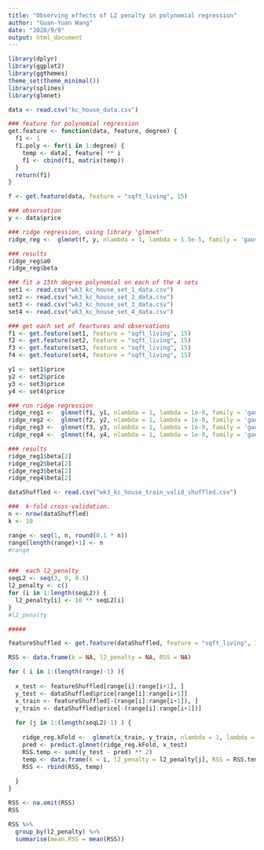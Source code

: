 ---
title: "Observing effects of L2 penalty in polynomial regression"
author: "Guan-Yuan Wang"
date: "2020/9/9"
output: html_document
---

```{r setup, include=FALSE}
library(dplyr)
library(ggplot2)
library(ggthemes)
theme_set(theme_minimal())
library(splines)
library(glmnet)
```

```{r}
data <- read.csv("kc_house_data.csv")

### feature for polynomial regression
get.feature <- function(data, feature, degree) {
  f1 <- 1
  f1.poly <- for(i in 1:degree) {
    temp <- data[, feature] ** i
    f1 <- cbind(f1, matrix(temp))
  }
  return(f1)
}

f <- get.feature(data, feature = "sqft_living", 15)

### observation
y <- data$price

### ridge regression, using library 'glmnet'
ridge_reg <-  glmnet(f, y, nlambda = 1, lambda = 1.5e-5, family = 'gaussian')

### results
ridge_reg$a0
ridge_reg$beta
```

```{r}
### fit a 15th degree polynomial on each of the 4 sets
set1 <- read.csv("wk3_kc_house_set_1_data.csv")
set2 <- read.csv("wk3_kc_house_set_2_data.csv")
set3 <- read.csv("wk3_kc_house_set_3_data.csv")
set4 <- read.csv("wk3_kc_house_set_4_data.csv")

### get each set of feartures and observations
f1 <- get.feature(set1, feature = "sqft_living", 15)
f2 <- get.feature(set2, feature = "sqft_living", 15)
f3 <- get.feature(set3, feature = "sqft_living", 15)
f4 <- get.feature(set4, feature = "sqft_living", 15)

y1 <- set1$price
y2 <- set2$price
y3 <- set3$price
y4 <- set4$price

### run ridge regression
ridge_reg1 <-  glmnet(f1, y1, nlambda = 1, lambda = 1e-9, family = 'gaussian')
ridge_reg2 <-  glmnet(f2, y2, nlambda = 1, lambda = 1e-9, family = 'gaussian')
ridge_reg3 <-  glmnet(f3, y3, nlambda = 1, lambda = 1e-9, family = 'gaussian')
ridge_reg4 <-  glmnet(f4, y4, nlambda = 1, lambda = 1e-9, family = 'gaussian')

### results
ridge_reg1$beta[2]
ridge_reg2$beta[2]
ridge_reg3$beta[2]
ridge_reg4$beta[2]
```

```{r}
dataShuffled <- read.csv("wk3_kc_house_train_valid_shuffled.csv")

###  k-fold cross-validation. 
n <- nrow(dataShuffled)
k <- 10

range <- seq(1, n, round(0.1 * n))
range[length(range)+1] <- n
#range


###  each l2_penalty
seqL2 <- seq(3, 9, 0.5)
l2_penalty <- c()
for (i in 1:length(seqL2)) {
  l2_penalty[i] <- 10 ** seqL2[i]
}
#l2_penalty

#####

featureShuffled <- get.feature(dataShuffled, feature = "sqft_living", 15)

RSS <- data.frame(k = NA, l2_penalty = NA, RSS = NA)

for ( i in 1:(length(range)-1) ){
  
  x_test <- featureShuffled[range[i]:range[i+1], ]
  y_test <- dataShuffled$price[range[i]:range[i+1]]
  x_train <- featureShuffled[-(range[i]:range[i+1]), ]
  y_train <- dataShuffled$price[-(range[i]:range[i+1])]
  
  for (j in 1:(length(seqL2)-1) ) {
    
    ridge_reg.kFold <-  glmnet(x_train, y_train, nlambda = 1, lambda = l2_penalty[j], family = 'gaussian')
    pred <- predict.glmnet(ridge_reg.kFold, x_test)
    RSS.temp <- sum((y_test - pred) ** 2)
    temp <- data.frame(k = i, l2_penalty = l2_penalty[j], RSS = RSS.temp)
    RSS <- rbind(RSS, temp)
    
  }
}

RSS <- na.omit(RSS)
RSS
```


```{r}
RSS %>%
  group_by(l2_penalty) %>% 
  summarise(mean.RSS = mean(RSS))
```







